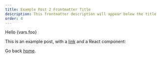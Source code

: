 ```yaml
---
title: Example Post 2 Frontmatter Title
description: This frontmatter description will appear below the title
order: 4
---
```


Hello {vars.foo}

This is an example post, with a [link](https://nextjs.org) and a React component:

<DockerStatus />

<UdfMetadata suffix={vars.bar} />

Go back [home](/).
